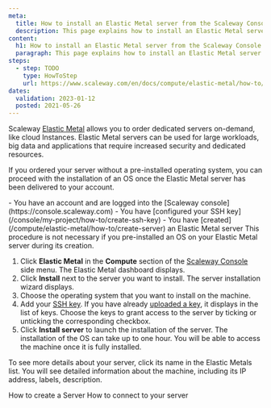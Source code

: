 ```yaml
---
meta:
  title: How to install an Elastic Metal server from the Scaleway Console
  description: This page explains how to install an Elastic Metal server from the Scaleway Console
content:
  h1: How to install an Elastic Metal server from the Scaleway Console
  paragraph: This page explains how to install an Elastic Metal server from the Scaleway Console
steps:
  - step: TODO
    type: HowToStep
    url: https://www.scaleway.com/en/docs/compute/elastic-metal/how-to/install-server/
dates:
  validation: 2023-01-12
  posted: 2021-05-26
---
```


Scaleway [Elastic Metal](https://www.scaleway.com/en/elastic-metal/) allows you to order dedicated servers on-demand, like cloud Instances.
Elastic Metal servers can be used for large workloads, big data and applications that require increased security and dedicated resources.

If you ordered your server without a pre-installed operating system, you can proceed with the installation of an OS once the Elastic Metal server has been delivered to your account.

<Macro id="iam-requirements" />

<Message type="requirement">
  - You have an account and are logged into the [Scaleway console](https://console.scaleway.com)  
  - You have [configured your SSH key](/console/my-project/how-to/create-ssh-key)
  - You have [created](/compute/elastic-metal/how-to/create-server) an Elastic Metal server
</Message>

<Message type="tip">
  This procedure is not necessary if you pre-installed an OS on your Elastic Metal server during its creation.
</Message>

1. Click **Elastic Metal** in the **Compute** section of the [Scaleway Console](https://console.scaleway.com) side menu. The Elastic Metal dashboard displays.
2. Click **Install** next to the server you want to install. The server installation wizard displays. 
3. Choose the operating system that you want to install on the machine.
4. Add your [SSH key](/console/my-account/concepts#ssh-key). If you have already [uploaded a key](/console/my-project/how-to/create-ssh-key/#how-to-upload-the-public-ssh-key-to-the-scaleway-interface), it displays in the list of keys. Choose the keys to grant access to the server by ticking or unticking the corresponding checkbox.
5. Click **Install server** to launch the installation of the server.
    <Message type="note">
    The installation of the OS can take up to one hour. You will be able to
      access the machine once it is fully installed.
    </Message>

To see more details about your server, click its name in the Elastic Metals list. You will see detailed information about the machine, including its IP address, labels, description.


<Navigation title="See Also">
  <PreviousButton to="/compute/elastic-metal/how-to/create-server/">How to create a Server</PreviousButton>
  <NextButton to="/compute/elastic-metal/how-to/connect-to-server/">How to connect to your server</NextButton>
</Navigation>
